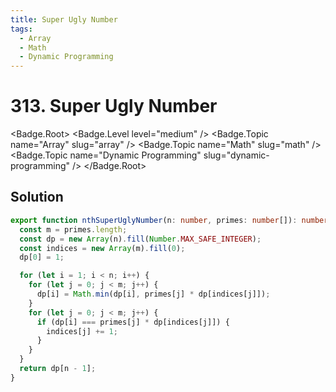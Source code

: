 ```yaml
---
title: Super Ugly Number
tags:
  - Array
  - Math
  - Dynamic Programming
---
```


# 313. Super Ugly Number

<Badge.Root>
  <Badge.Level level="medium" />
  <Badge.Topic name="Array" slug="array" />
  <Badge.Topic name="Math" slug="math" />
  <Badge.Topic name="Dynamic Programming" slug="dynamic-programming" />
</Badge.Root>

## Solution

```typescript filename="solution.ts" copy
export function nthSuperUglyNumber(n: number, primes: number[]): number {
  const m = primes.length;
  const dp = new Array(n).fill(Number.MAX_SAFE_INTEGER);
  const indices = new Array(m).fill(0);
  dp[0] = 1;

  for (let i = 1; i < n; i++) {
    for (let j = 0; j < m; j++) {
      dp[i] = Math.min(dp[i], primes[j] * dp[indices[j]]);
    }
    for (let j = 0; j < m; j++) {
      if (dp[i] === primes[j] * dp[indices[j]]) {
        indices[j] += 1;
      }
    }
  }
  return dp[n - 1];
}
```

<ProblemLink
  codingSite="leetcode"
  href="https://leetcode.com/problems/super-ugly-number"
  title="Super Ugly Number"
/>
